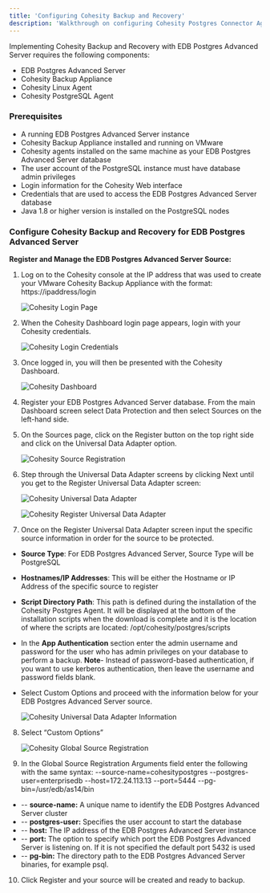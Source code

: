 ```yaml
---
title: 'Configuring Cohesity Backup and Recovery'
description: 'Walkthrough on configuring Cohesity Postgres Connector Agent'
---
```


Implementing Cohesity Backup and Recovery with EDB Postgres Advanced Server requires the following components:

- EDB Postgres Advanced Server 
- Cohesity Backup Appliance
- Cohesity Linux Agent 
- Cohesity PostgreSQL Agent 

### Prerequisites

- A running EDB Postgres Advanced Server instance
- Cohesity Backup Appliance installed and running on VMware
- Cohesity agents installed on the same machine as your EDB Postgres Advanced Server database
- The user account of the PostgreSQL instance must have database admin privileges
- Login information for the Cohesity Web interface
- Credentials that are used to access the EDB Postgres Advanced Server database
- Java 1.8 or higher version is installed on the PostgreSQL nodes

### Configure Cohesity Backup and Recovery for EDB Postgres Advanced Server

**Register and Manage the EDB Postgres Advanced Server Source:**

1. Log on to the Cohesity console at the IP address that was used to create your VMware Cohesity Backup Appliance with the format: https://ipaddress/login

   ![Cohesity Login Page](Images/CohesityLoginPage.png)

2. When the Cohesity Dashboard login page appears, login with your Cohesity credentials.

   ![Cohesity Login Credentials](Images/CohesityLoginCredentials.png)

3. Once logged in, you will then be presented with the Cohesity Dashboard.

   ![Cohesity Dashboard](Images/CohesityDashboard.png)

4. Register your EDB Postgres Advanced Server database. From the main Dashboard screen select Data Protection and then select Sources on the left-hand side.


5. On the Sources page, click on the Register button on the top right side and click on the Universal Data Adapter option.

   ![Cohesity Source Registration](Images/CohesityRegisterSource.png)


6. Step through the Universal Data Adapter screens by clicking Next until you get to the Register Universal Data Adapter screen:

   ![Cohesity Universal Data Adapter](Images/CohesityUniversalDataAdapter.png)

   ![Cohesity Register Universal Data Adapter](Images/CohesityRegisterUniversalDataAdapter.png)

7. Once on the Register Universal Data Adapter screen input the specific source information in order for the source to be protected.
- **Source Type**: For EDB Postgres Advanced Server, Source Type will be PostgreSQL
- **Hostnames/IP Addresses**: This will be either the Hostname or IP Address of the specific source to register
- **Script Directory Path**: This path is defined during the installation of the Cohesity Postgres Agent.  It will be displayed at the bottom of the installation scripts when the download is complete and it is the location of where the scripts are located: /opt/cohesity/postgres/scripts
- In the **App Authentication** section enter the admin username and password for the user who has admin privileges on your database to perform a backup.
        **Note**- Instead of password-based authentication, if you want to use kerberos authentication, then leave the username and password fields blank.
- Select Custom Options and proceed with the information below for your EDB Postgres Advanced Server source.


   ![Cohesity Universal Data Adapter Information](Images/CohesityUniversalDataAdapterInformation.png)

8. Select “Custom Options”

   ![Cohesity Global Source Registration](Images/CohesityGlobalSourceRegistration.png)

9. In the Global Source Registration Arguments field enter the following with the same syntax:
--source-name=cohesitypostgres --postgres-user=enterprisedb --host=172.24.113.13 --port=5444 --pg-bin=/usr/edb/as14/bin
- -- **source-name:** A unique name to identify the EDB Postgres Advanced Server cluster
- -- **postgres-user:** Specifies the user account to start the database
- -- **host:** The IP address of the EDB Postgres Advanced Server instance
- -- **port:** The option to specify which port the EDB Postgres Advanced Server is listening on.  If it is not specified the default port 5432 is used
- -- **pg-bin:** The directory path to the EDB Postgres Advanced Server binaries, for example psql.

10. Click Register and your source will be created and ready to backup.